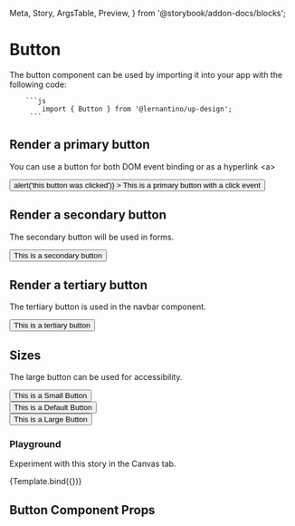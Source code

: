   Meta,
  Story,
  ArgsTable,
  Preview,
} from '@storybook/addon-docs/blocks';

<Meta title='Design System/Button' component={Button} />

# Button

The button component can be used by importing it into your app with the following code:

        ```js
            import { Button } from '@lernantino/up-design';
         ```
## Render a primary button

You can use a button for both DOM event binding or as a hyperlink &lt;a&gt;

<Preview withToolbar>
  <Story name='Primary'>
    <Button
      size='default'
      variant='primary'
      onClick={() => alert('this button was clicked')}
    >
      This is a primary button with a click event
    </Button>
  </Story>
</Preview>

## Render a secondary button

The secondary button will be used in forms.

<Preview withToolbar>
  <Story name='Secondary'>
    <Button size='default' variant='secondary'>
      This is a secondary button
    </Button>
  </Story>
</Preview>

## Render a tertiary button

The tertiary button is used in the navbar component.

<Preview withToolbar>
  <Story name='Tertiary'>
    <Button size='default' variant='tertiary'>
      This is a tertiary button
    </Button>
  </Story>
</Preview>

## Sizes

The large button can be used for accessibility.

<Preview withToolbar>
  <Story name='Sizes'>
    <div style={{ margin: '24px 0' }}>
      <Button size='small'>This is a Small Button</Button>
    </div>
    <div style={{ margin: '24px 0' }}>
      <Button size='default'>This is a Default Button</Button>
    </div>
    <div style={{ margin: '24px 0' }}>
      <Button size='large'>This is a Large Button</Button>
    </div>
  </Story>
</Preview>

### Playground

Experiment with this story in the Canvas tab.


<Canvas>
  <Story
    name='Playground'
    args={{
      variant: 'primary',
      size: 'default',
      children: 'Button Text',
    }}
    argTypes={{
      variant: {
        control: {
          type: 'select',
          options: ['primary', 'secondary', 'tertiary'],
        },
      },
      size: {
        control: {
          type: 'select',
          options: ['default', 'small', 'large'],
        },
      },
    }}
  >
    {Template.bind({})}
  </Story>
</Canvas>

## Button Component Props

<ArgsTable of={Button} />